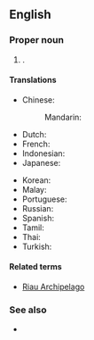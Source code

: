 ==English==
{{wikipedia}}

===Proper noun===
{{en-proper noun|head=[[Riau]] [[island|Islands]]}}

# {{place|en|province|c/Indonesia|capital=Tanjung Pinang|largest city=Batam}}.

====Translations====
{{trans-top|province of Indonesia}}
* Chinese:
*: Mandarin: {{t|cmn|廖內群島 |tr= Liàonèi qúndǎo}}
* Dutch: {{t|nl|Riau-archipel}}
* French: {{t|fr|Îles Riau}}
* Indonesian: {{t+|id|Kepulauan Riau}}
* Japanese: {{t|ja|リアウ諸島|tr= Riau shotō}}
{{trans-mid}}
* Korean: {{t|ko|리아우 제도}}
* Malay: {{t|ms|Kepulauan Riau}}
* Portuguese: {{t|pt|Ilhas Riau}}
* Russian: {{t|ru|Батам}}
* Spanish: {{t|es|Islas Riau}}
* Tamil: {{t|ta|பாட்டம்}}
* Thai: {{t|th|หมู่เกาะเรียว}}
* Turkish: {{t|tr|Riau adaları}}
{{trans-bottom}}

====Related terms====
* [[Riau Archipelago]]

===See also===
* {{list:provinces of Indonesia/en}}